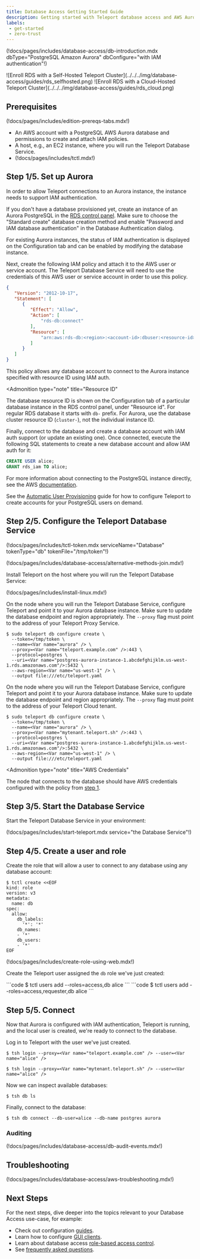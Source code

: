 ```yaml
---
title: Database Access Getting Started Guide
description: Getting started with Teleport database access and AWS Aurora PostgreSQL.
labels:
 - get-started
 - zero-trust
---
```


(!docs/pages/includes/database-access/db-introduction.mdx dbType="PostgreSQL Amazon Aurora" dbConfigure="with IAM authentication"!)

<Tabs>
<TabItem scope={["oss", "enterprise"]} label="Self-Hosted">
![Enroll RDS with a Self-Hosted Teleport Cluster](../../../img/database-access/guides/rds_selfhosted.png)
</TabItem>
<TabItem scope={["cloud"]} label="Teleport Enterprise Cloud">
![Enroll RDS with a Cloud-Hosted Teleport Cluster](../../../img/database-access/guides/rds_cloud.png)
</TabItem>

</Tabs>

## Prerequisites

(!docs/pages/includes/edition-prereqs-tabs.mdx!)

- An AWS account with a PostgreSQL AWS Aurora database and permissions to create
  and attach IAM policies.
- A host, e.g., an EC2 instance, where you will run the Teleport Database
  Service.
- (!docs/pages/includes/tctl.mdx!)

## Step 1/5. Set up Aurora

In order to allow Teleport connections to an Aurora instance, the instance needs
to support IAM authentication.

If you don't have a database provisioned yet, create an instance of an Aurora
PostgreSQL in the [RDS control panel](https://console.aws.amazon.com/rds/home).
Make sure to choose the "Standard create" database creation method and enable
"Password and IAM database authentication" in the Database Authentication dialog.

For existing Aurora instances, the status of IAM authentication is displayed on
the Configuration tab and can be enabled by modifying the database instance.

Next, create the following IAM policy and attach it to the AWS user or service
account. The Teleport Database Service will need to use the credentials of this
AWS user or service account in order to use this policy.

```json
{
   "Version": "2012-10-17",
   "Statement": [
      {
         "Effect": "Allow",
         "Action": [
             "rds-db:connect"
         ],
         "Resource": [
             "arn:aws:rds-db:<region>:<account-id>:dbuser:<resource-id>/*"
         ]
      }
   ]
}
```

This policy allows any database account to connect to the Aurora instance specified
with resource ID using IAM auth.

<Admonition
  type="note"
  title="Resource ID"
>
  The database resource ID is shown on the Configuration tab of a particular
  database instance in the RDS control panel, under "Resource id". For regular
  RDS database it starts with `db-` prefix. For Aurora, use the database
  cluster resource ID (`cluster-`), not the individual instance ID.
</Admonition>

Finally, connect to the database and create a database account with IAM auth
support (or update an existing one). Once connected, execute the following
SQL statements to create a new database account and allow IAM auth for it:

```sql
CREATE USER alice;
GRANT rds_iam TO alice;
```
For more information about connecting to the PostgreSQL instance directly,
see the AWS [documentation](https://docs.aws.amazon.com/AmazonRDS/latest/UserGuide/USER_ConnectToPostgreSQLInstance.html).

See the [Automatic User Provisioning](./rbac.mdx) guide for how to configure Teleport to create accounts for your PostgreSQL users on demand.

## Step 2/5. Configure the Teleport Database Service

(!docs/pages/includes/tctl-token.mdx serviceName="Database" tokenType="db" tokenFile="/tmp/token"!)

(!docs/pages/includes/database-access/alternative-methods-join.mdx!)

Install Teleport on the host where you will run the Teleport Database Service:

(!docs/pages/includes/install-linux.mdx!)

<Tabs>
<TabItem scope={["oss", "enterprise"]} label="Self-Hosted">

On the node where you will run the Teleport Database Service, configure Teleport and
point it to your Aurora database instance. Make sure to update the database
endpoint and region appropriately. The `--proxy` flag must point to the
address of your Teleport Proxy Service.

```code
$ sudo teleport db configure create \
  --token=/tmp/token \
  --name=<Var name="aurora" /> \
  --proxy=<Var name="teleport.example.com" />:443 \
  --protocol=postgres \
  --uri=<Var name="postgres-aurora-instance-1.abcdefghijklm.us-west-1.rds.amazonaws.com"/>:5432 \
  --aws-region=<Var name="us-west-1" /> \
  --output file:///etc/teleport.yaml
```

</TabItem>
<TabItem scope={["cloud"]} label="Teleport Enterprise Cloud">

On the node where you will run the Teleport Database Service, configure Teleport and
point it to your Aurora database instance. Make sure to update the database
endpoint and region appropriately. The `--proxy` flag must point to the
address of your Teleport Cloud tenant.

```code
$ sudo teleport db configure create \
  --token=/tmp/token \
  --name=<Var name="aurora" /> \
  --proxy=<Var name="mytenant.teleport.sh" />:443 \
  --protocol=postgres \
  --uri=<Var name="postgres-aurora-instance-1.abcdefghijklm.us-west-1.rds.amazonaws.com"/>:5432 \
  --aws-region=<Var name="us-west-1" /> \
  --output file:///etc/teleport.yaml
```

</TabItem>

</Tabs>

<Admonition
  type="note"
  title="AWS Credentials"
>
  The node that connects to the database should have AWS credentials configured
  with the policy from [step 1](#step-15-set-up-aurora).
</Admonition>

## Step 3/5. Start the Database Service

Start the Teleport Database Service in your environment:

(!docs/pages/includes/start-teleport.mdx service="the Database Service"!)

## Step 4/5. Create a user and role

Create the role that will allow a user to connect to any database using any
database account:

```code
$ tctl create <<EOF
kind: role
version: v3
metadata:
  name: db
spec:
  allow:
    db_labels:
      '*': '*'
    db_names:
    - '*'
    db_users:
    - '*'
EOF
```

(!docs/pages/includes/create-role-using-web.mdx!)

Create the Teleport user assigned the `db` role we've just created:

<Tabs>
<TabItem scope={["oss"]} label="Teleport Community Edition">
```code
$ tctl users add --roles=access,db alice
```
</TabItem>
<TabItem scope={["enterprise", "cloud"]} label="Commercial">
```code
$ tctl users add --roles=access,requester,db alice
```
</TabItem>

</Tabs>

## Step 5/5. Connect

Now that Aurora is configured with IAM authentication, Teleport is running, and
the local user is created, we're ready to connect to the database.

Log in to Teleport with the user we've just created.

<Tabs>
<TabItem scope={["oss", "enterprise"]} label="Self-Hosted">

```code
$ tsh login --proxy=<Var name="teleport.example.com" /> --user=<Var name="alice" />
```

</TabItem>
<TabItem scope={["cloud"]} label="Teleport Enterprise Cloud">

```code
$ tsh login --proxy=<Var name="mytenant.teleport.sh" /> --user=<Var name="alice" />
```

</TabItem>

</Tabs>

Now we can inspect available databases:

```code
$ tsh db ls
```

Finally, connect to the database:

```code
$ tsh db connect --db-user=alice --db-name postgres aurora
```

### Auditing

(!docs/pages/includes/database-access/db-audit-events.mdx!)

## Troubleshooting

(!docs/pages/includes/database-access/aws-troubleshooting.mdx!)

## Next Steps

For the next steps, dive deeper into the topics relevant to your Database
Access use-case, for example:

- Check out configuration [guides](guides/guides.mdx).
- Learn how to configure [GUI clients](../../connect-your-client/gui-clients.mdx).
- Learn about database access [role-based access control](./rbac.mdx).
- See [frequently asked questions](./faq.mdx).


